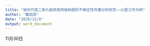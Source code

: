 ```yaml
---
title: "城市尺度二氧化碳排放网格制图的不确定性传播分析研究——以晋江市为例"
author: "戴劭勍"
date: "2020/12/8"
output: word_document
---
```


11月30日